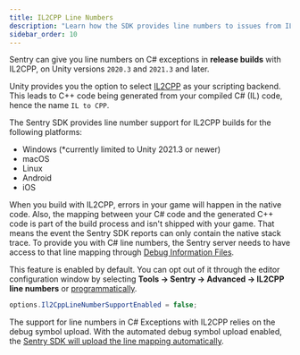 ```yaml
---
title: IL2CPP Line Numbers
description: "Learn how the SDK provides line numbers to issues from IL2CPP builds."
sidebar_order: 10
---
```


Sentry can give you line numbers on C# exceptions in **release builds** with IL2CPP, on Unity versions `2020.3` and `2021.3` and later.

Unity provides you the option to select [IL2CPP](https://docs.unity3d.com/Manual/IL2CPP.html) as your scripting backend. This leads to C++ code being generated from your compiled C# (IL) code, hence the name `IL to CPP`.

The Sentry SDK provides line number support for IL2CPP builds for the following platforms:

- Windows (*currently limited to Unity 2021.3 or newer)
- macOS
- Linux
- Android
- iOS

When you build with IL2CPP, errors in your game will happen in the native code. Also, the mapping between your C# code and the generated C++ code is part of the build process and isn't shipped with your game. That means the event the Sentry SDK reports can only contain the native stack trace. To provide you with C# line numbers, the Sentry server needs to have access to that line mapping through [Debug Information Files](https://docs.sentry.io/platforms/unity/data-management/debug-files/).

This feature is enabled by default. You can opt out of it through the editor configuration window by selecting **Tools -> Sentry -> Advanced -> IL2CPP line numbers** or [programmatically](/platforms/unity/configuration/options/#programmatic-configuration).

```csharp
options.Il2CppLineNumberSupportEnabled = false;
```

The support for line numbers in C# Exceptions with IL2CPP relies on the debug symbol upload. With the automated debug symbol upload enabled, the [Sentry SDK will upload the line mapping automatically](/platforms/unity/native-support/#debug-symbols).

